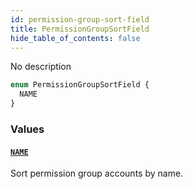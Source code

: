```yaml
---
id: permission-group-sort-field
title: PermissionGroupSortField
hide_table_of_contents: false
---
```


No description

```graphql
enum PermissionGroupSortField {
  NAME
}
```

### Values

#### [`NAME`](#)

Sort permission group accounts by name.
